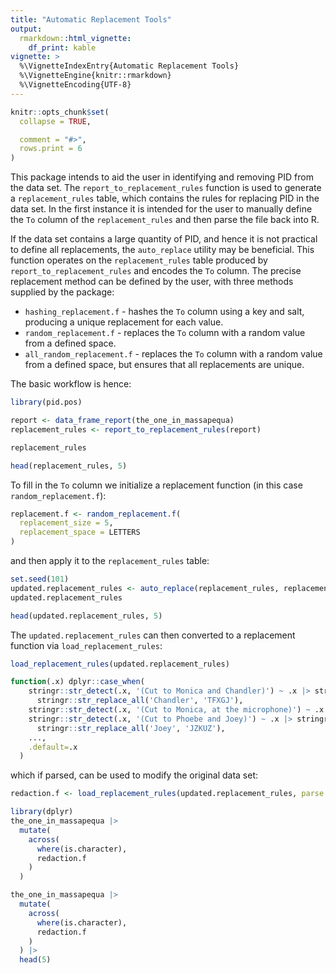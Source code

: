 ```yaml
---
title: "Automatic Replacement Tools"
output: 
  rmarkdown::html_vignette:
    df_print: kable
vignette: >
  %\VignetteIndexEntry{Automatic Replacement Tools}
  %\VignetteEngine{knitr::rmarkdown}
  %\VignetteEncoding{UTF-8}
---
```


```r
knitr::opts_chunk$set(
  collapse = TRUE,

  comment = "#>",
  rows.print = 6
)
```


This package intends to aid the user in identifying and removing PID from the data set.
The `report_to_replacement_rules` function is used to generate a `replacement_rules` table, which
contains the rules for replacing PID in the data set.  In the first instance it is intended 
for the user to manually define the `To` column of the `replacement_rules` and then parse the 
file back into R.

If the data set contains a large quantity of PID, and hence it is not practical to
define all replacements, the `auto_replace` utility may be beneficial.  This function
operates on the `replacement_rules` table produced by `report_to_replacement_rules` 
and encodes the `To` column.   The precise replacement method can be defined by the user, 
with three methods supplied by the package:

- `hashing_replacement.f` - hashes the `To` column using a key and salt, 
  producing a unique replacement for each value.
- `random_replacement.f` - replaces the `To` column with a random value from a defined space.
- `all_random_replacement.f` - replaces the `To` column with a random value from a defined space, 
  but ensures that all replacements are unique.
  
The basic workflow is hence:

```r
library(pid.pos)

report <- data_frame_report(the_one_in_massapequa)
replacement_rules <- report_to_replacement_rules(report)

replacement_rules
```

``` r
head(replacement_rules, 5)
```

To fill in the `To` column we initialize a replacement function (in this case `random_replacement.f`):
  
``` r
replacement.f <- random_replacement.f(
  replacement_size = 5,
  replacement_space = LETTERS
)
```

and then apply it to the `replacement_rules` table:

``` r
set.seed(101)
updated.replacement_rules <- auto_replace(replacement_rules, replacement.f)
updated.replacement_rules
```
``` r
head(updated.replacement_rules, 5)
```

The `updated.replacement_rules` can then converted to a replacement function via `load_replacement_rules`: 

``` r
load_replacement_rules(updated.replacement_rules)
```
``` r
function(.x) dplyr::case_when(
    stringr::str_detect(.x, '(Cut to Monica and Chandler)') ~ .x |> stringr::str_replace_all('Monica', 'CCBTU') |>
      stringr::str_replace_all('Chandler', 'TFXGJ'),
    stringr::str_detect(.x, '(Cut to Monica, at the microphone)') ~ .x |> stringr::str_replace_all('Monica', 'CCBTU'),
    stringr::str_detect(.x, '(Cut to Phoebe and Joey)') ~ .x |> stringr::str_replace_all('Phoebe', 'IYNWQ') |>
      stringr::str_replace_all('Joey', 'JZKUZ'),
    ...,
    .default=.x
  )
```

which if parsed, can be used to modify the original data set:    

``` r
redaction.f <- load_replacement_rules(updated.replacement_rules, parse = T)

library(dplyr)
the_one_in_massapequa |>
  mutate(
    across(
      where(is.character),
      redaction.f
    )
  )
```

``` r
the_one_in_massapequa |>
  mutate(
    across(
      where(is.character),
      redaction.f
    )
  ) |> 
  head(5)
```

